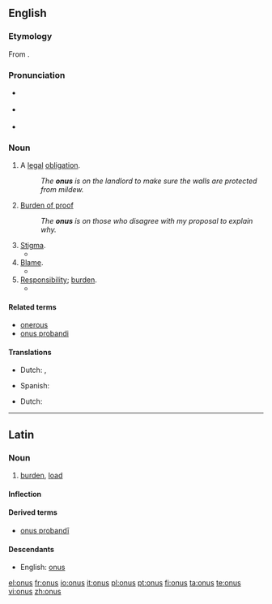 ==English==

===Etymology===
From {{etyl|la}} {{term|onus||burden|lang=la}}.

===Pronunciation===
* {{a|UK}} {{IPA|/ˈəʊnəs/}}
* {{a|US}} {{IPA|/ˈoʊnəs/}}
* {{rhymes|əʊnəs}}

===Noun===
{{en-noun|onuses|-}}

# A [[legal]] [[obligation]].
#: ''The '''onus''' is on the landlord to make sure the walls are protected from mildew.''
# {{uncountable}} [[burden of proof|Burden of proof]]
#: ''The '''onus''' is on those who disagree with my proposal to explain why.''
# [[stigma|Stigma]].
#*{{quote-book|title=Godiva's Ride: Women of Letters in England, 1830-1880|page=19|author=Dorothy Mermin|year=1993|passage=Geraldine evades the '''onus''' of ambition by subordinating it to the service of her family, and escapes the '''onus''' of sexuality by bodily mutilation}}
# [[blame|Blame]].
#*{{quote-book|title=Shattered Peace: The Origins of the Cold War and the National Security State|page=6|author=Daniel Yergin|year=1977|passage=... what might be called "'''onus'''-shifting" — each side trying to make a record and place blame on the other for the division of Europe and the Cold War itself.}}
# [[responsibility|Responsibility]]; [[burden]].
#*{{quote-book|title=The Beatles Anthology|page=174|author=Beatles|coauthors=Brian Roylance, Paul McCartney, John Lennon, George Harrison, Ringo Starr|year=2000|passage=The '''onus''' isn't on us to produce something great every time. The '''onus''' is on the public to decide whether they like it or not.}}

====Related terms====
* [[onerous]]
* [[onus probandi]]

====Translations====
{{trans-top|legal obligation}}
* Dutch: {{t+|nl|last|m}}, {{t+|nl|plicht|c}}
{{trans-mid}}
* Spanish:{{t-|es|obligación|f}}
{{trans-bottom}}

{{trans-top|burden of proof}}
* Dutch: {{t+|nl|last|m}}
{{trans-mid}}
{{trans-bottom}}

{{trans-top|stigma}}
{{trans-mid}}
{{trans-bottom}}

{{trans-top|blame}}
{{trans-mid}}
{{trans-bottom}}

----

==Latin==

===Noun===
{{la-noun|onus|oneris|oneris|n|third}}

# [[burden]], [[load]]

====Inflection====
{{la-decl-3rd-N|onus|onus|oner|oner}}

====Derived terms====
* [[onus probandi|onus probandī]]

====Descendants====
* English: [[#English|onus]]

[[el:onus]]
[[fr:onus]]
[[io:onus]]
[[it:onus]]
[[pl:onus]]
[[pt:onus]]
[[fi:onus]]
[[ta:onus]]
[[te:onus]]
[[vi:onus]]
[[zh:onus]]